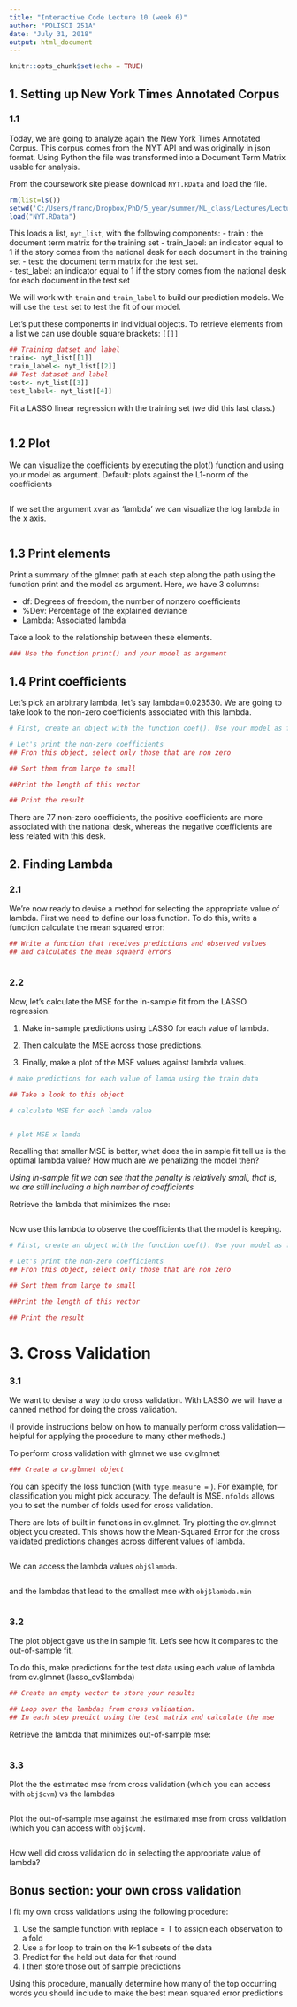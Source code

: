 ---
title: "Interactive Code Lecture 10 (week 6)"
author: "POLISCI 251A"
date: "July 31, 2018"
output: html_document
---

```{r setup, include=FALSE}
knitr::opts_chunk$set(echo = TRUE)
```

## 1. Setting up New York Times Annotated Corpus

### 1.1

Today, we are going to analyze again the New York Times Annotated Corpus. This corpus comes from the NYT API and was originally in json format. Using Python the file was transformed into a Document Term Matrix usable for analysis. 

From the coursework site please download `NYT.RData` and load the file.

```{r}
rm(list=ls())
setwd('C:/Users/franc/Dropbox/PhD/5_year/summer/ML_class/Lectures/Lecture9/')
load("NYT.RData")
```

This loads a list, `nyt_list`, with the following components:
- train : the document term matrix for the training set
- train_label: an indicator equal to 1 if the story comes from the national desk for each document in the training set
- test: the document term matrix for the test set.  
- test_label: an indicator equal to 1 if the story comes from the national desk for each document in the test set

We will work with `train` and `train_label` to build our prediction models. We will use the `test` set to test the fit of our model.  

Let's put these components in individual objects. To retrieve elements from a list we can use double square brackets: ``[[]]``

```{r}
## Training datset and label
train<- nyt_list[[1]]    
train_label<- nyt_list[[2]]
## Test dataset and label
test<- nyt_list[[3]]
test_label<- nyt_list[[4]]
```


Fit a LASSO linear regression with the training set (we did this last class.)

```{r}

```

## 1.2 Plot

We can visualize the coefficients by executing the plot() function and using your model as argument.
Default: plots against the L1-norm of the coefficients

```{r}

```

If we set the argument xvar as 'lambda' we can visualize the log lambda in the x axis. 

```{r}

```

## 1.3 Print elements

Print a summary of the glmnet path at each step along the path using the function print and the model as argument. Here, we have 3 columns:

- df: Degrees of freedom,  the number of nonzero coefficients
- \%Dev: Percentage of the explained deviance
- Lambda: Associated lambda

Take a look to the relationship between these elements. 

```{r}
### Use the function print() and your model as argument

```

## 1.4 Print coefficients

Let's pick an arbitrary lambda, let's say lambda=0.023530. We are going to take look to the non-zero coefficients associated with this lambda. 

```{r}
# First, create an object with the function coef(). Use your model as first argument and s=0.023530

# Let's print the non-zero coefficients
## Fron this object, select only those that are non zero

## Sort them from large to small

##Print the length of this vector

## Print the result


```

There are 77 non-zero coefficients, the positive coefficients are more associated with the national desk, whereas the negative coefficients are less related with this desk. 

## 2. Finding Lambda

### 2.1

We're now ready to devise a method for selecting the appropriate value of lambda. First we need to define our loss function. To do this, write a function calculate the mean squared error:

```{r}
## Write a function that receives predictions and observed values
## and calculates the mean squaerd errors



```

### 2.2

Now, let's calculate the MSE for the in-sample fit from the LASSO regression. 

1. Make in-sample predictions using LASSO for each value of lambda. 

2. Then calculate the MSE across those predictions. 

3. Finally, make a plot of the MSE values against lambda values.

```{r}
# make predictions for each value of lamda using the train data

## Take a look to this object

# calculate MSE for each lamda value


# plot MSE x lamda

```

Recalling that smaller MSE is better, what does the in sample fit tell us is the optimal lambda value? How much are we penalizing the model then? 

*Using in-sample fit we can see that the penalty is relatively small, that is, we are still including a high number of coefficients*


Retrieve the lambda that minimizes the mse:

```{r}

```

Now use this lambda to observe the coefficients that the model is keeping. 

```{r}
# First, create an object with the function coef(). Use your model as first argument and your lambda that minimizes the mse

# Let's print the non-zero coefficients
## Fron this object, select only those that are non zero

## Sort them from large to small

##Print the length of this vector

## Print the result

```

# 3. Cross Validation

### 3.1 

We want to devise a way to do cross validation. With LASSO we will have a canned method for doing the cross validation. 

(I provide instructions below on how to manually perform cross validation---helpful for applying the procedure to many other methods.)

To perform cross validation with glmnet we use cv.glmnet

```{r}
### Create a cv.glmnet object

```

You can specify the loss function (with `type.measure =` ). For example, for classification you might pick accuracy.  The default is MSE. `nfolds` allows you to set the number of folds used for cross validation.

There are lots of built in functions in cv.glmnet. Try plotting the cv.glmnet object you created. This shows how the Mean-Squared Error for the cross validated predictions changes across different values of lambda.

```{r}

```

We can access the lambda values  `obj$lambda`. 

```{r}

```

and the lambdas  that lead to the smallest mse with `obj$lambda.min`

```{r}

```


### 3.2 

The plot object gave us the in sample fit.  Let's see how it compares to the out-of-sample fit.

To do this, make predictions for the test data using each value of lambda from cv.glmnet (lasso_cv$lambda)

```{r}
## Create an empty vector to store your results

## Loop over the lambdas from cross validation. 
## In each step predict using the test matrix and calculate the mse

```


Retrieve the lambda that minimizes out-of-sample mse:

```{r}

```


### 3.3

Plot the the estimated mse from cross validation (which you can access with `obj$cvm`) vs the lambdas


```{r}

```

Plot the out-of-sample mse against the estimated mse from cross validation (which you can access with `obj$cvm`).

```{r}

```


How well did cross validation do in selecting the appropriate value of lambda?


## Bonus section: your own cross validation 

I fit my own cross validations using the following procedure:

1) Use the sample function with replace = T to assign each observation to a fold
2) Use a for loop to train on the K-1 subsets of the data
3) Predict for the held out data for that round
4) I then store those out of sample predictions

Using this procedure, manually determine how many of the top occurring words you should include to make the best mean squared error predictions
